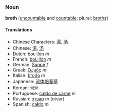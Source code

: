===Noun===
'''broth''' ([[uncountable]] and [[countable]]; plural: [[broths]])

====Translations====
*Chinese Characters: [[湯]], [[汤]]
*Chinese: [[湯]], [[汤]]
*Dutch: [[bouillon]] ''m''
*French: [[bouillon]] ''m''
*German: [[Suppe]] ''f''
*Greek: [[ζωμός]] ''m''
*Italian: [[brodo]] ''m''
*Japanese: [[流体培養基]]
*Korean: [[국물]]
*Portuguese: [[caldo de carne]] ''m''
*Russian: [[отвар]] ''m'' (otvar)
*Spanish: [[caldo]] ''m''